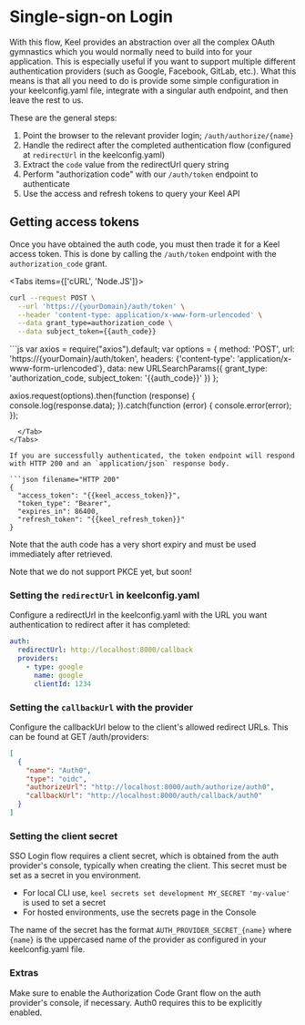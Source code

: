 # Single-sign-on Login

With this flow, Keel provides an abstraction over all the complex OAuth gymnastics which you would normally need to build into for your application. This is especially useful if you want to support multiple different authentication providers (such as Google, Facebook, GitLab, etc.). What this means is that all you need to do is provide some simple configuration in your keelconfig.yaml file, integrate with a singular auth endpoint, and then leave the rest to us.

These are the general steps:

 1. Point the browser to the relevant provider login; `/auth/authorize/{name}`
 2. Handle the redirect after the completed authentication flow (configured at `redirectUrl` in the keelconfig.yaml)
 3. Extract the `code` value from the redirectUrl query string
 4. Perform "authorization code" with our `/auth/token` endpoint to authenticate
 4. Use the access and refresh tokens to query your Keel API	

## Getting access tokens

Once you have obtained the auth code, you must then trade it for a Keel access token. This is done by calling the `/auth/token` endpoint with the `authorization_code` grant.


<Tabs items={['cURL', 'Node.JS']}>
  <Tab>
```bash
curl --request POST \
  --url 'https://{yourDomain}/auth/token' \
  --header 'content-type: application/x-www-form-urlencoded' \
  --data grant_type=authorization_code \
  --data subject_token={{auth_code}}
```
  </Tab>
  <Tab>
```js
var axios = require("axios").default;
var options = {
  method: 'POST',
  url: 'https://{yourDomain}/auth/token',
  headers: {'content-type': 'application/x-www-form-urlencoded'},
  data: new URLSearchParams({
    grant_type: 'authorization_code,
    subject_token: '{{auth_code}}'
  })
};

axios.request(options).then(function (response) {
  console.log(response.data);
}).catch(function (error) {
  console.error(error);
});
```
  </Tab>
</Tabs>

If you are successfully authenticated, the token endpoint will respond with HTTP 200 and an `application/json` response body.

```json filename="HTTP 200"
{
  "access_token": "{{keel_access_token}}",
  "token_type": "Bearer",
  "expires_in": 86400,
  "refresh_token": "{{keel_refresh_token}}"
}
```

Note that the auth code has a very short expiry and must be used immediately after retrieved.

Note that we do not support PKCE yet, but soon!

### Setting the `redirectUrl` in keelconfig.yaml

Configure a redirectUrl in the keelconfig.yaml with the URL you want authentication to redirect after it has completed:

```yaml
auth:
  redirectUrl: http://localhost:8000/callback
  providers:
    - type: google
      name: google
      clientId: 1234

```

### Setting the `callbackUrl` with the provider

Configure the callbackUrl below to the client's allowed redirect URLs. This can be found at GET /auth/providers:

```json
[
  {
    "name": "Auth0",
    "type": "oidc",
    "authorizeUrl": "http://localhost:8000/auth/authorize/auth0",
    "callbackUrl": "http://localhost:8000/auth/callback/auth0"
  }
]
```

### Setting the client secret

SSO Login flow requires a client secret, which is obtained from the auth provider's console, typically when creating the client.  This secret must be set as a secret in you environment.
 - For local CLI use, `keel secrets set development MY_SECRET 'my-value'` is used to set a secret
 - For hosted environments, use the secrets page in the Console

The name of the secret has the format `AUTH_PROVIDER_SECRET_{name}` where `{name}` is the uppercased name of the provider as configured in your keelconfig.yaml file.

### Extras

Make sure to enable the Authorization Code Grant flow on the auth provider's console, if necessary.  Auth0 requires this to be explicitly enabled.
